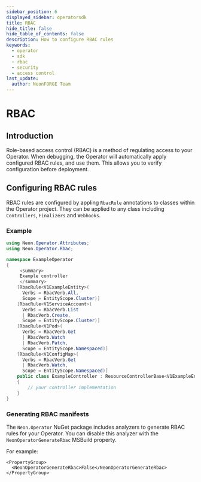 ```yaml
---
sidebar_position: 6
displayed_sidebar: operatorsdk
title: RBAC
hide_title: false
hide_table_of_contents: false
description: How to configure RBAC rules
keywords:
  - operator
  - sdk
  - rbac
  - security
  - access control
last_update:
  author: NeonFORGE Team
---
```



# RBAC

## Introduction

Role-based access control (RBAC) is a method of regulating access to your
Operator. When debugging, the Operator will automatically apply configured RBAC
rules, and use them. This allows you to verify configuration before deployment.

## Configuring RBAC rules

RBAC rules are configured by appling `RbacRule` annotations to classes within
the Operator project. They can be applied to any class including `Controllers`,
`Finalizers` and `Webhooks`.

### Example

```csharp
using Neon.Operator.Attributes;
using Neon.Operator.Rbac;

namespace ExampleOperator
{
     <summary>
     Example controller
     </summary>
    [RbacRule<V1ExampleEntity>(
      Verbs = RbacVerb.All,
      Scope = EntityScope.Cluster)]
    [RbacRule<V1ServiceAccount>(
      Verbs = RbacVerb.List
      | RbacVerb.Create,
      Scope = EntityScope.Cluster)]
    [RbacRule<V1Pod>(
      Verbs = RbacVerb.Get
      | RbacVerb.Watch
      | RbacVerb.Patch,
      Scope = EntityScope.Namespaced)]
    [RbacRule<V1ConfigMap>(
      Verbs = RbacVerb.Get
      | RbacVerb.Watch,
      Scope = EntityScope.Namespaced)]
    public class ExampleController : ResourceControllerBase<V1ExampleEntity>
    {
        // your controller implementation
    }
}
```

### Generating RBAC manifests

The `Neon.Operator` NuGet package includes analyzers to generate RBAC rules for
your Operator. You can disable this analyzer with the `NeonOperatorGenerateRbac`
MSBuild property.

For example:

```
<PropertyGroup>
  <NeonOperatorGenerateRbac>False</NeonOperatorGenerateRbac>
</PropertyGroup>
```
